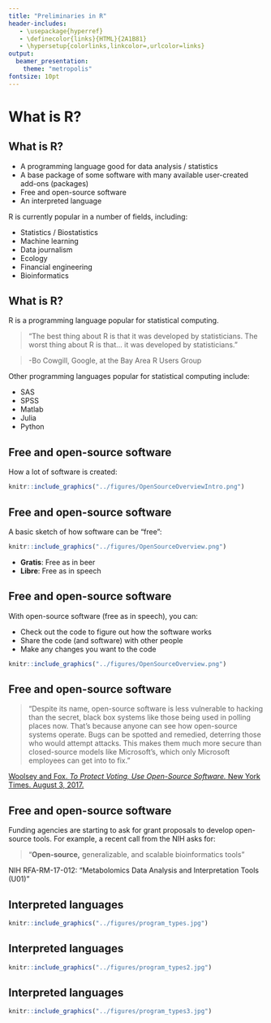 ```yaml
---
title: "Preliminaries in R"
header-includes:
   - \usepackage{hyperref}
   - \definecolor{links}{HTML}{2A1B81}
   - \hypersetup{colorlinks,linkcolor=,urlcolor=links}
output: 
  beamer_presentation:
    theme: "metropolis"
fontsize: 10pt
---
```


# What is R?

## What is R?

- A programming language good for data analysis / statistics
- A base package of some software with many available user-created add-ons (packages)
- Free and open-source software
- An interpreted language

\bigskip

R is currently popular in a number of fields, including:

- Statistics / Biostatistics
- Machine learning
- Data journalism 
- Ecology 
- Financial engineering
- Bioinformatics

## What is R?

R is a programming language popular for statistical computing. \medskip

> "The best thing about R is that it was developed by statisticians. The worst thing about R is that... it was developed by statisticians."

> -Bo Cowgill, Google, at the Bay Area R Users Group

Other programming languages popular for statistical computing include: 

- SAS
- SPSS
- Matlab
- Julia
- Python

<!-- ## Free and open-source software -->

<!-- ```{r echo = FALSE, out.width = "150pt", fig.align='center'} -->
<!-- knitr::include_graphics("../figures/stallman") -->
<!-- ``` -->

<!-- \footnotesize Source: Ruben Rodriguez.  -->
<!-- licensed under the [Creative Commons Attribution 4.0 International license](https://creativecommons.org/licenses/by/4.0/deed.en). -->

<!-- [Stallman story] -->

## Free and open-source software

How a lot of software is created:

```r
knitr::include_graphics("../figures/OpenSourceOverviewIntro.png")
```

## Free and open-source software

A basic sketch of how software can be "free":

```r
knitr::include_graphics("../figures/OpenSourceOverview.png")
```

- **Gratis**: Free as in beer
- **Libre**: Free as in speech

## Free and open-source software

With open-source software (free as in speech), you can:

- Check out the code to figure out how the software works
- Share the code (and software) with other people
- Make any changes you want to the code

```r
knitr::include_graphics("../figures/OpenSourceOverview.png")
```

<!-- ## Open-source software -->

<!-- > "Open-source software is simply software for which the original source code is made freely available and may be redistributed and modified. ... Open-source systems are tried and tested. A majority of supercomputers use them. The Defense Department, NASA and the United States Air Force all use open-source systems, because they know this provides far more security. Every step in our voting process should use software that follows these examples." -->

<!-- [Woolsey and Fox. *To Protect Voting, Use Open-Source Software.* New York Times. August 3, 2017.](https://www.nytimes.com/2017/08/03/opinion/open-source-software-hacker-voting.html?mcubz=3) -->

## Free and open-source software

> "Despite its name, open-source software is less vulnerable to hacking than the secret, black box systems like those being used in polling places now. That’s because anyone can see how open-source systems operate. Bugs can be spotted and remedied, deterring those who would attempt attacks. This makes them much more secure than closed-source models like Microsoft’s, which only Microsoft employees can get into to fix."

[Woolsey and Fox. *To Protect Voting, Use Open-Source Software.* New York Times. August 3, 2017.](https://www.nytimes.com/2017/08/03/opinion/open-source-software-hacker-voting.html?mcubz=3)

<!-- ## Open-source software -->

<!-- > "One reason for the software companies’ resistance is the belief that it’s impossible to make a profit from open-source software. This is a myth. Businesses that use open-source software still need all of the other things that software companies provide. Many major companies use open-source software in their products." -->

<!-- [Woolsey and Fox. *To Protect Voting, Use Open-Source Software.* New York Times. August 3, 2017.](https://www.nytimes.com/2017/08/03/opinion/open-source-software-hacker-voting.html?mcubz=3) -->

## Free and open-source software

Funding agencies are starting to ask for grant proposals to develop open-source tools. For example, a recent call from the NIH asks for: \medskip

> "**Open-source,** generalizable, and scalable bioinformatics tools"

NIH RFA-RM-17-012: "Metabolomics Data Analysis and Interpretation Tools (U01)"

## Interpreted languages

```r
knitr::include_graphics("../figures/program_types.jpg")
```

## Interpreted languages

```r
knitr::include_graphics("../figures/program_types2.jpg")
```

## Interpreted languages

```r
knitr::include_graphics("../figures/program_types3.jpg")
```

